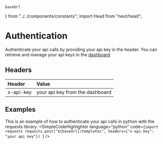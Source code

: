     baseUrl
} from "../../components/constants"; import Head from "next/head";

<Head>
    <title>Authentication | doqs.dev</title>
</Head>

# Authentication

Authenticate your api calls by providing your api key in the header. You can retrieve and manage your api keys in the [dashboard](https://app.doqs.dev/).

## Headers

| Header    | Value                           |
|:----------|:--------------------------------|
| x-api-key | your api key from the dashboard |


## Examples
This is an example of how to authenticate your api calls in python with the requests library.
<SimpleCodeHighlighter language="python" code={`import requests
requests.post("${baseUrl}/templates", headers={"x-api-key": "your api key"})
`}
/>